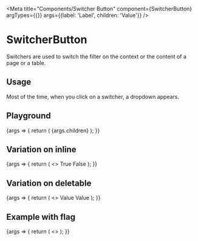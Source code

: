 
<Meta
  title="Components/Switcher Button"
  component={SwitcherButton}
  argTypes={{}}
  args={{label: 'Label', children: 'Value'}}
/>

# SwitcherButton

Switchers are used to switch the filter on the context or the content of a page or a table.

## Usage

Most of the time, when you click on a switcher, a dropdown appears.

## Playground

<Canvas>
  <Story name="Standard">
    {args => {
      return (
        <SpaceContainer width={200}>
          <SwitcherButton {...args}>{args.children}</SwitcherButton>
        </SpaceContainer>
      );
    }}
  </Story>
</Canvas>

<ArgsTable story="Standard" />

## Variation on inline

<Canvas>
  <Story name="Inline">
    {args => {
      return (
        <>
          <SwitcherButton label="Inline">True</SwitcherButton>
          <SwitcherButton label="Inline" inline={false}>
            False
          </SwitcherButton>
        </>
      );
    }}
  </Story>
</Canvas>

## Variation on deletable

<Canvas>
  <Story name="Deletable">
    {args => {
      return (
        <>
          <SpaceContainer width={200}>
            <SwitcherButton label="Deletable" deletable inline={false}>
              Value
            </SwitcherButton>
          </SpaceContainer>
          <SpaceContainer width={200}>
            <SwitcherButton label="Not deletable" inline={false}>
              Value
            </SwitcherButton>
          </SpaceContainer>
        </>
      );
    }}
  </Story>
</Canvas>

## Example with flag

<Canvas>
  <Story name="Flag">
    {args => {
      return (
        <>
          <SwitcherButton label="Locale">
            <Locale code="en_US" languageLabel="English" />
          </SwitcherButton>
          <SwitcherButton label="Locale" inline={false}>
            <Locale code="fr_FR" languageLabel="French" />
          </SwitcherButton>
        </>
      );
    }}
  </Story>
</Canvas>
